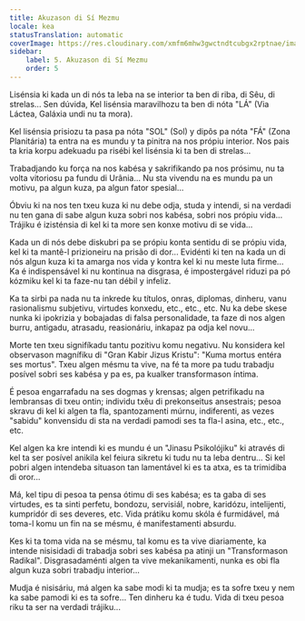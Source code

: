 ```yaml
---
title: Akuzason di Sí Mezmu
locale: kea
statusTranslation: automatic
coverImage: https://res.cloudinary.com/xmfm6mhw3gwctndtcubgx2rptnae/image/upload/v1740468922/small_cover_tratado_de_psicologia_revolucionaria_a4c0dca4e0.webp
sidebar:
    label: 5. Akuzason di Sí Mezmu
    order: 5
---
```

Lisénsia ki kada un di nós ta leba na se interior ta ben di riba, di Sêu, di strelas... Sen dúvida, Kel lisénsia maravilhozu ta ben di nóta "LÁ" (Via Láctea, Galáxia undi nu ta mora).

Kel lisénsia prisiozu ta pasa pa nóta "SOL" (Sol) y dipôs pa nóta "FÁ" (Zona Planitária) ta entra na es mundu y ta pinitra na nos própiu interior. Nos pais ta kria korpu adekuadu pa risébi kel lisénsia ki ta ben di strelas...

Trabadjando ku força na nos kabésa y sakrifikando pa nos prósimu, nu ta volta vitoriosu pa fundu di Urânia... Nu sta vivendu na es mundu pa un motivu, pa algun kuza, pa algun fator spesial...

Óbviu ki na nos ten txeu kuza ki nu debe odja, studa y intendi, si na verdadi nu ten gana di sabe algun kuza sobri nos kabésa, sobri nos própiu vida... Trájiku é izisténsia di kel ki ta more sen konxe motivu di se vida...

Kada un di nós debe diskubri pa se própiu konta sentidu di se própiu vida, kel ki ta mantê-l prizioneiru na prisão di dor... Evidénti ki ten na kada un di nós algun kuza ki ta amarga nos vida y kontra kel ki nu meste luta firme... Ka é indispensável ki nu kontinua na disgrasa, é impostergável riduzi pa pó kózmiku kel ki ta faze-nu tan débil y infeliz.

Ka ta sirbi pa nada nu ta inkrede ku títulos, onras, diplomas, dinheru, vanu rasionalismu subjetivu, virtudes konxedu, etc., etc., etc. Nu ka debe skese nunka ki ipokrizia y bobajadas di falsa personalidade, ta faze di nos algen burru, antigadu, atrasadu, reasionáriu, inkapaz pa odja kel novu...

Morte ten txeu signifíkadu tantu pozitivu komu negativu. Nu konsidera kel observason magnífiku di "Gran Kabir Jizus Kristu": "Kuma mortus entéra ses mortus". Txeu algen mésmu ta vive, na fé ta more pa tudu trabadju posível sobri ses kabésa y pa es, pa kualker transformason íntima.

É pesoa engarrafadu na ses dogmas y krensas; algen petrifikadu na lembransas di txeu ontin; individu txêu di prekonseitus ansestrais; pesoa skravu di kel ki algen ta fla, spantozamenti múrnu, indiferenti, as vezes "sabidu" konvensidu di sta na verdadi pamodi ses ta fla-l asina, etc., etc., etc.

Kel algen ka kre intendi ki es mundu é un "Jinasu Psikolójiku" ki através di kel ta ser posível anikila kel feiura sikretu ki tudu nu ta leba dentru... Si kel pobri algen intendeba situason tan lamentável ki es ta atxa, es ta trimidiba di oror...

Má, kel tipu di pesoa ta pensa ótimu di ses kabésa; es ta gaba di ses virtudes, es ta sinti perfetu, bondozu, servisiál, nobre, karidózu, intelijenti, kumpridór di ses deveres, etc. Vida prátiku komu skóla é furmidável, má toma-l komu un fin na se mésmu, é manifestamenti absurdu.

Kes ki ta toma vida na se mésmu, tal komu es ta vive diariamente, ka intende nisisidadi di trabadja sobri ses kabésa pa atinji un "Transformason Radikal". Disgrasadaménti algen ta vive mekanikamenti, nunka es obi fla algun kuza sobri trabadju interior...

Mudja é nisisáriu, má algen ka sabe modi ki ta mudja; es ta sofre txeu y nem ka sabe pamodi ki es ta sofre... Ten dinheru ka é tudu. Vida di txeu pesoa riku ta ser na verdadi trájiku...

